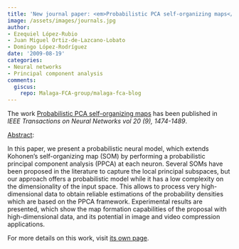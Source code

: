 ```yaml
---
title: 'New journal paper: <em>Probabilistic PCA self-organizing maps</em>'
image: /assets/images/journals.jpg
author:
- Ezequiel López-Rubio
- Juan Miguel Ortiz-de-Lazcano-Lobato
- Domingo López-Rodríguez
date: '2009-08-19'
categories:
- Neural networks
- Principal component analysis
comments:
  giscus:
    repo: Malaga-FCA-group/malaga-fca-blog
---
```


The work <u>Probabilistic PCA self-organizing maps</u> has been published in <em><em>IEEE Transactions on Neural Networks</em> vol 20 (9), 1474-1489</em>.

<u>Abstract</u>:



In this paper, we present a probabilistic neural model, which extends Kohonen's self-organizing map (SOM) by performing a probabilistic principal component analysis (PPCA) at each neuron. Several SOMs have been proposed in the literature to capture the local principal subspaces, but our approach offers a probabilistic model while it has a low complexity on the dimensionality of the input space. This allows to process very high-dimensional data to obtain reliable estimations of the probability densities which are based on the PPCA framework. Experimental results are presented, which show the map formation capabilities of the proposal with high-dimensional data, and its potential in image and video compression applications.




For more details on this work, visit <a href='/publications/journals/2009-ieee'>its own page</a>.
